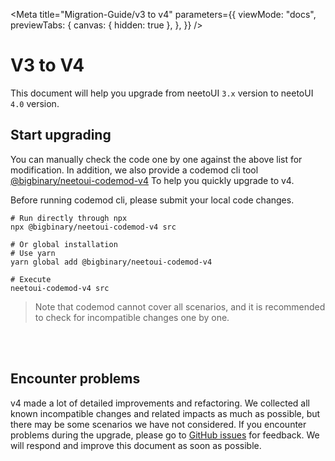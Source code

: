 
<Meta
  title="Migration-Guide/v3 to v4"
  parameters={{
    viewMode: "docs",
    previewTabs: {
      canvas: { hidden: true },
    },
  }}
/>

# V3 to V4

This document will help you upgrade from neetoUI `3.x` version to neetoUI `4.0` version.

## Start upgrading

You can manually check the code one by one against the above list for modification. In addition, we also provide a codemod cli tool [@bigbinary/neetoui-codemod-v4](https://github.com/@bigbinary/neetoui-codemod-v4) To help you quickly upgrade to v4.

Before running codemod cli, please submit your local code changes.

```shell
# Run directly through npx
npx @bigbinary/neetoui-codemod-v4 src

# Or global installation
# Use yarn
yarn global add @bigbinary/neetoui-codemod-v4

# Execute
neetoui-codemod-v4 src
```

> Note that codemod cannot cover all scenarios, and it is recommended to check for incompatible changes one by one.

<br />
<br />

## Encounter problems

v4 made a lot of detailed improvements and refactoring. We collected all known incompatible changes and related impacts as much as possible, but there may be some scenarios we have not considered. If you encounter problems during the upgrade, please go to [GitHub issues](https://github.com/bigbinary/neeto-ui/issues/new) for feedback. We will respond and improve this document as soon as possible.
